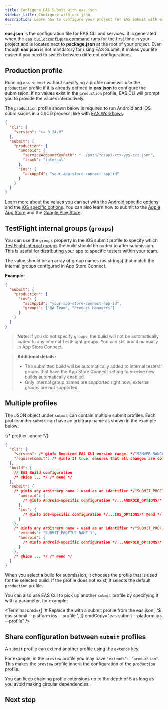 ```yaml
---
title: Configure EAS Submit with eas.json
sidebar_title: Configure with eas.json
description: Learn how to configure your project for EAS Submit with eas.json.
---
```




**eas.json** is the configuration file for EAS CLI and services. It is generated when the [`eas build:configure` command](/build/setup/#configure-the-project) runs for the first time in your project and is located next to **package.json** at the root of your project. Even though **eas.json** is not mandatory for using EAS Submit, it makes your life easier if you need to switch between different configurations.

## Production profile

Running `eas submit` without specifying a profile name will use the `production` profile if it is already defined in **eas.json** to configure the submission. If no values exist in the `production` profile, EAS CLI will prompt you to provide the values interactively.

The `production` profile shown below is required to run Android and iOS submissions in a CI/CD process, like with [EAS Workflows](/eas/workflows/get-started/):

```json eas.json
{
  "cli": {
    "version": ">= 0.34.0"
  },
  "submit": {
    "production": {
      "android": {
        "serviceAccountKeyPath": "../path/to/api-xxx-yyy-zzz.json",
        "track": "internal"
      },
      "ios": {
        "ascAppId": "your-app-store-connect-app-id"
      }
    }
  }
}
```

Learn more about the values you can set with the [Android specific options](/eas/json/#android-specific-options) and the [iOS specific options](/eas/json/#ios-specific-options). You can also learn how to submit to the [Apple App Store](/submit/ios) and the [Google Play Store](/submit/android).

## TestFlight internal groups (`groups`)

You can use the `groups` property in the iOS submit profile to specify which [TestFlight internal groups](https://developer.apple.com/help/app-store-connect/test-a-beta-version/add-internal-testers) the build should be added to after submission. This is useful for distributing your app to specific testers within your team.

The value should be an array of group names (as strings) that match the internal groups configured in App Store Connect.

**Example:**

```json eas.json
{
  "submit": {
    "production": {
      "ios": {
        "ascAppId": "your-app-store-connect-app-id",
        "groups": ["QA Team", "Product Managers"]
      }
    }
  }
}
```

> **Note:** If you do not specify `groups`, the build will not be automatically added to any internal TestFlight groups. You can still add it manually in App Store Connect.

> **Additional details:**
>
> - The submitted build will be automatically added to internal testers' groups that have the App Store Connect setting to receive new builds automatically enabled.
> - Only internal group names are supported right now; external groups are not supported.

## Multiple profiles

The JSON object under `submit` can contain multiple submit profiles. Each profile under `submit` can have an arbitrary name as shown in the example below:

{/* prettier-ignore */}
```json eas.json
{
  "cli": {
    "version": /* @info Required EAS CLI version range. */"SEMVER_RANGE"/* @end */,
    "requireCommit": /* @info If true, ensures that all changes are committed before a build. Defaults to false. */boolean/* @end */
  },
  "build": {
    // EAS Build configuration
    /* @hide ... */ /* @end */
  },
  "submit": {
    /* @info any arbitrary name - used as an identifier */"SUBMIT_PROFILE_NAME_1"/* @end */: {
      "android": {
        /* @info Android-specific configuration */...ANDROID_OPTIONS/* @end */
      },
      "ios": {
        /* @info iOS-specific configuration */...IOS_OPTIONS/* @end */
      }
    },
    /* @info any arbitrary name - used as an identifier */"SUBMIT_PROFILE_NAME_2"/* @end */: {
      "extends": "SUBMIT_PROFILE_NAME_1",
      "android": {
        /* @info Android-specific configuration */...ANDROID_OPTIONS/* @end */
      }
    },
    /* @hide ... */ /* @end */
  }
}
```

When you select a build for submission, it chooses the profile that is used for the selected build. If the profile does not exist, it selects the default `production` profile.

You can also use EAS CLI to pick up another `submit` profile by specifying it with a parameter, for example:

<Terminal
  cmd={[
    '# Replace the <profile-name> with a submit profile from the eas.json',
    '$ eas submit --platform ios --profile <profile-name>',
  ]}
  cmdCopy="eas submit --platform ios --profile"
/>

## Share configuration between `submit` profiles

A `submit` profile can extend another profile using the `extends` key.

For example, in the `preview` profile you may have `"extends": "production"`. This makes the `preview` profile inherit the configuration of the `production` profile.

You can keep chaining profile extensions up to the depth of 5 as long as you avoid making circular dependencies.

## Next step

<BoxLink
  title="EAS Submit schema reference"
  description="Learn about available properties  for EAS Submit to configure and override their default behavior from within your project."
  href="/eas/json/#eas-submit"
  Icon={EasSubmitIcon}
/>
